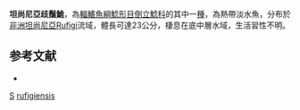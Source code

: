 {{Speciesbox 
| taxon = Synodontis rufigiensis
| authority = [[Bailey|Bailey]], 1968
| status = LC
| status_system= IUCN3.1
}}

'''坦尚尼亞歧鬚鮠'''，為[[輻鰭魚綱|輻鰭魚綱]][[鯰形目|鯰形目]][[倒立鯰科|倒立鯰科]]的其中一[[種|種]]，為熱帶淡水魚，分布於[[非洲|非洲]][[坦尚尼亞|坦尚尼亞]]Rufigi流域，體長可達23公分，棲息在底中層水域，生活習性不明。

==参考文献==
*{{FishBase_species|genus=Synodontis|species=rufigiensis|year=2015|month=5}}

{{Taxonbar}}

[[Category:1968年描述的鱼类|S]]
[[Category:歧鬚鮠屬|rufigiensis]]
